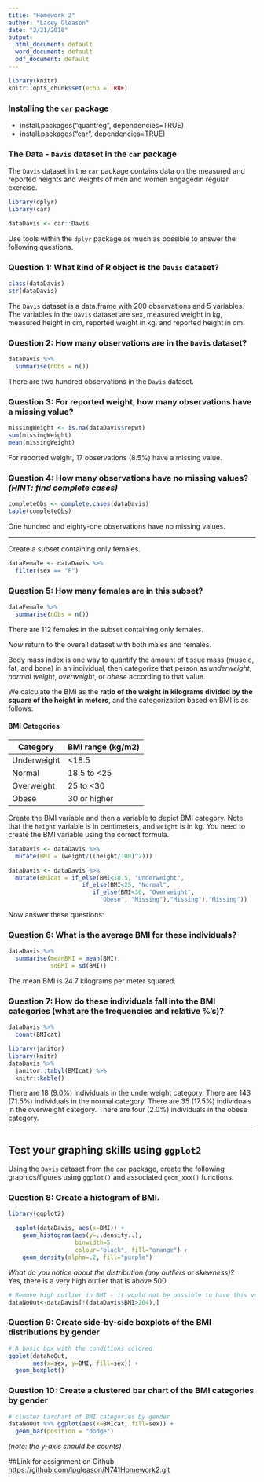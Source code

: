 ```yaml
---
title: "Homework 2"
author: "Lacey Gleason"
date: "2/21/2018"
output:
  html_document: default
  word_document: default
  pdf_document: default
---
```


```r
library(knitr)
knitr::opts_chunk$set(echo = TRUE)
```

### Installing the `car` package

* install.packages("quantreg", dependencies=TRUE)
* install.packages("car", dependencies=TRUE)

### The Data - `Davis` dataset in the `car` package

The `Davis` dataset in the `car` package contains data on the measured and reported heights and weights of men and women engagedin regular exercise.

```r
library(dplyr)
library(car)

dataDavis <- car::Davis
```


Use tools within the `dplyr` package as much as possible to answer the following questions.

### **Question 1:** What kind of R object is the `Davis` dataset?

```r
class(dataDavis)
str(dataDavis)
```

The `Davis` dataset is a data.frame with 200 observations and 5 variables. The variables in the `Davis` dataset are sex, measured weight in kg, measured height in cm, reported weight in kg, and reported height in cm.


### **Question 2:** How many observations are in the `Davis` dataset?
```r
dataDavis %>%
  summarise(nObs = n())
```
There are two hundred observations in the `Davis` dataset.

### **Question 3:** For reported weight, how many observations have a missing value?
```r
missingWeight <- is.na(dataDavis$repwt)
sum(missingWeight)
mean(missingWeight)
```

For reported weight, 17 observations (8.5%) have a missing value.


### **Question 4:** How many observations have no missing values? _(HINT: find complete cases)_

```r
completeObs <- complete.cases(dataDavis)
table(completeObs)
```
One hundred and eighty-one observations have no missing values. 

---

Create a subset containing only females.
```r
dataFemale <- dataDavis %>%
  filter(sex == "F")
```


### **Question 5:** How many females are in this subset?
```r
dataFemale %>%
  summarise(nObs = n())
```

There are 112 females in the subset containing only females. 


*Now* return to the overall dataset with both males and females.

Body mass index is one way to quantify the amount of tissue mass (muscle, fat, and bone) in an individual, then categorize that person as _underweight_, _normal_ _weight_, _overweight_, or _obese_ according to that value. 

We calculate the BMI as the **ratio of the weight in kilograms divided by the square of the height in meters**, and the categorization based on BMI is as follows:

#### BMI Categories

 Category    | BMI range (kg/m2)   
 ----------- | ------------------- 
 Underweight | <18.5              
 Normal      | 18.5 to <25              
 Overweight  | 25 to <30                
 Obese       | 30 or higher                  

Create the BMI variable and then a variable to depict BMI category. Note that the `height` variable is in centimeters, and `weight` is in kg. You need to create the BMI variable using the correct formula. 

```r
dataDavis <- dataDavis %>%
  mutate(BMI = (weight/((height/100)^2)))
```

```r
dataDavis <- dataDavis %>%
  mutate(BMIcat = if_else(BMI<18.5, "Underweight",
                     if_else(BMI<25, "Normal", 
                        if_else(BMI<30, "Overweight", 
                          "Obese", "Missing"),"Missing"),"Missing"))
```

Now answer these questions:  

### **Question 6:** What is the average BMI for these individuals?
```r
dataDavis %>%
  summarise(meanBMI = mean(BMI),
            sdBMI = sd(BMI))
```
The mean BMI is 24.7 kilograms per meter squared.


### **Question 7:** How do these individuals fall into the BMI categories (what are the frequencies and relative %'s)?
```r
dataDavis %>% 
  count(BMIcat)
```

```r
library(janitor)
library(knitr)
dataDavis %>%
  janitor::tabyl(BMIcat) %>%
  knitr::kable()
```

There are 18 (9.0%) individuals in the underweight category. There are 143 (71.5%) individuals in the normal category. There are 35 (17.5%) individuals in the overweight category. There are four (2.0%) individuals in the obese category.

----

## Test your graphing skills using `ggplot2`

Using the `Davis` dataset from the `car` package, create the following graphics/figures using `ggplot()` and associated `geom_xxx()` functions.

### **Question 8:** Create a histogram of BMI. 
```r
library(ggplot2)

  ggplot(dataDavis, aes(x=BMI)) + 
    geom_histogram(aes(y=..density..),
                   binwidth=5,
                   colour="black", fill="orange") +
    geom_density(alpha=.2, fill="purple")
```

_What do you notice about the distribution (any outliers or skewness)?_  
Yes, there is a very high outlier that is above 500. 

```r
# Remove high outlier in BMI - it would not be possible to have this value
dataNoOut<-dataDavis[!(dataDavis$BMI>204),]
```

### **Question 9:** Create side-by-side boxplots of the BMI distributions by gender
```r
# A basic box with the conditions colored
ggplot(dataNoOut, 
       aes(x=sex, y=BMI, fill=sex)) + 
  geom_boxplot()
```

### **Question 10:** Create a clustered bar chart of the BMI categories by gender
```r
# cluster barchart of BMI categories by gender
dataNoOut %>% ggplot(aes(x=BMIcat, fill=sex)) +
  geom_bar(position = "dodge")
```
_(note: the y-axis should be counts)_

##Link for assignment on Github
[https://github.com/lpgleason/N741Homework2.git](https://github.com/lpgleason/N741Homework2.git)
